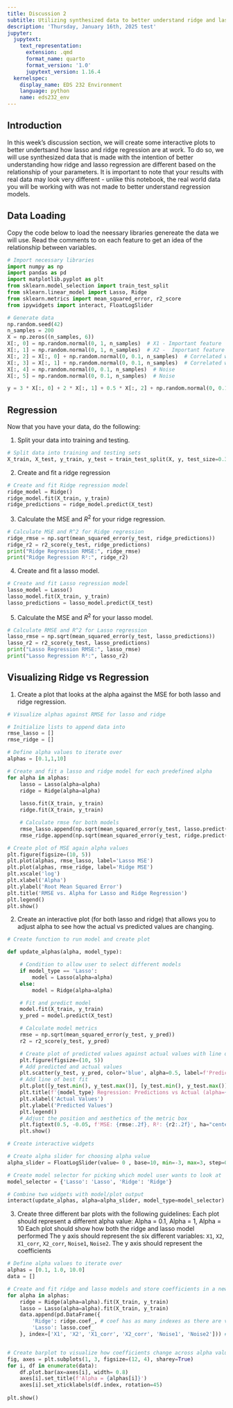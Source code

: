 ```yaml
---
title: Discussion 2
subtitle: Utilizing synthesized data to better understand ridge and lasso regression
description: 'Thursday, January 16th, 2025 test'
jupyter:
  jupytext:
    text_representation:
      extension: .qmd
      format_name: quarto
      format_version: '1.0'
      jupytext_version: 1.16.4
  kernelspec:
    display_name: EDS 232 Environment
    language: python
    name: eds232_env
---
```


## Introduction

In this week's discussion section, we will create some interactive plots to better undertsand how lasso and ridge regression are at work. To do so, we will use synthesized data that is made with the intention of better understanding how ridge and lasso regression are different based on the relationship of your parameters. It is important to note that your results with real data may look very different - unlike this notebook, the real world data you will be working with was not made to better understand regression models. 

## Data Loading

Copy the code below to load the neessary libraries genereate the data we will use. Read the comments to on each feature to get an idea of the relationship between variables. 

```python
# Import necessary libraries
import numpy as np
import pandas as pd
import matplotlib.pyplot as plt
from sklearn.model_selection import train_test_split
from sklearn.linear_model import Lasso, Ridge
from sklearn.metrics import mean_squared_error, r2_score
from ipywidgets import interact, FloatLogSlider

# Generate data
np.random.seed(42)
n_samples = 200
X = np.zeros((n_samples, 6))
X[:, 0] = np.random.normal(0, 1, n_samples)  # X1 - Important feature
X[:, 1] = np.random.normal(0, 1, n_samples)  # X2 -  Important feature
X[:, 2] = X[:, 0] + np.random.normal(0, 0.1, n_samples)  # Correlated with X1
X[:, 3] = X[:, 1] + np.random.normal(0, 0.1, n_samples)  # Correlated with X2
X[:, 4] = np.random.normal(0, 0.1, n_samples)  # Noise
X[:, 5] = np.random.normal(0, 0.1, n_samples)  # Noise

y = 3 * X[:, 0] + 2 * X[:, 1] + 0.5 * X[:, 2] + np.random.normal(0, 0.1, n_samples) 
```

## Regression

Now that you have your data, do the following: 

1. Split your data into training and testing.

```python
# Split data into training and testing sets
X_train, X_test, y_train, y_test = train_test_split(X, y, test_size=0.3, random_state=42)
```

2. Create and fit a ridge regression

```python
# Create and fit Ridge regression model
ridge_model = Ridge()
ridge_model.fit(X_train, y_train)
ridge_predictions = ridge_model.predict(X_test)
```

3. Calculate the MSE and $R^2$ for your ridge regression.

```python
# Calculate MSE and R^2 for Ridge regression
ridge_rmse = np.sqrt(mean_squared_error(y_test, ridge_predictions))
ridge_r2 = r2_score(y_test, ridge_predictions)
print("Ridge Regression RMSE:", ridge_rmse)
print("Ridge Regression R²:", ridge_r2)
```

4. Create and fit a lasso model.

```python
# Create and fit Lasso regression model
lasso_model = Lasso() 
lasso_model.fit(X_train, y_train)
lasso_predictions = lasso_model.predict(X_test)
```

5. Calculate the MSE and $R^2$ for your lasso model.

```python
# Calculate RMSE and R^2 for Lasso regression
lasso_rmse = np.sqrt(mean_squared_error(y_test, lasso_predictions))
lasso_r2 = r2_score(y_test, lasso_predictions)
print("Lasso Regression RMSE:", lasso_rmse)
print("Lasso Regression R²:", lasso_r2)
```

## Visualizing Ridge vs Regression

1. Create a plot that looks at the alpha against the MSE for both lasso and ridge regression.

```python
# Visualize alphas against RMSE for lasso and ridge

# Initialize lists to append data into
rmse_lasso = []
rmse_ridge = []

# Define alpha values to iterate over
alphas = [0.1,1,10]

# Create and fit a lasso and ridge model for each predefined alpha
for alpha in alphas:
    lasso = Lasso(alpha=alpha)
    ridge = Ridge(alpha=alpha)
    
    lasso.fit(X_train, y_train)
    ridge.fit(X_train, y_train)

    # Calculate rmse for both models
    rmse_lasso.append(np.sqrt(mean_squared_error(y_test, lasso.predict(X_test))))
    rmse_ridge.append(np.sqrt(mean_squared_error(y_test, ridge.predict(X_test))))

# Create plot of MSE again alpha values 
plt.figure(figsize=(10, 5))
plt.plot(alphas, rmse_lasso, label='Lasso MSE')
plt.plot(alphas, rmse_ridge, label='Ridge MSE')
plt.xscale('log')
plt.xlabel('Alpha')
plt.ylabel('Root Mean Squared Error')
plt.title('RMSE vs. Alpha for Lasso and Ridge Regression')
plt.legend()
plt.show()
```

2. Create an interactive plot (for both lasso and ridge) that allows you to adjust alpha to see how the actual vs predicted values are changing.

```python
# Create function to run model and create plot

def update_alphas(alpha, model_type):

    # Condition to allow user to select different models
    if model_type == 'Lasso':
        model = Lasso(alpha=alpha)
    else:
        model = Ridge(alpha=alpha)

    # Fit and predict model
    model.fit(X_train, y_train)
    y_pred = model.predict(X_test)

    # Calculate model metrics
    rmse = np.sqrt(mean_squared_error(y_test, y_pred))
    r2 = r2_score(y_test, y_pred)

    # Create plot of predicted values against actual values with line of best fit
    plt.figure(figsize=(10, 5))
    # Add predicted and actual values
    plt.scatter(y_test, y_pred, color='blue', alpha=0.5, label=f'Predictions (alpha={alpha})')
    # Add line of best fit
    plt.plot([y_test.min(), y_test.max()], [y_test.min(), y_test.max()], 'k--', lw=2)
    plt.title(f'{model_type} Regression: Predictions vs Actual (alpha={alpha})')
    plt.xlabel('Actual Values')
    plt.ylabel('Predicted Values')
    plt.legend()
    # Adjust the position and aesthetics of the metric box
    plt.figtext(0.5, -0.05, f'MSE: {rmse:.2f}, R²: {r2:.2f}', ha="center", fontsize=12, bbox={"facecolor":"orange", "alpha":0.5, "pad":5})
    plt.show()

# Create interactive widgets

# Create alpha slider for choosing alpha value
alpha_slider = FloatLogSlider(value= 0 , base=10, min=-3, max=3, step=0.1, description='Pick an Alpha!')

# Create model selector for picking which model user wants to look at
model_selector = {'Lasso': 'Lasso', 'Ridge': 'Ridge'}

# Combine two widgets with model/plot output
interact(update_alphas, alpha=alpha_slider, model_type=model_selector)
```

3. Create three different bar plots with the following guidelines:
Each plot should represent a different alpha value: Alpha = 0.1, Alpha = 1, Alpha = 10
Each plot should show how both the ridge and lasso model performed
The y axis should represent the six different variables: `X1`, `X2`, `X1_corr`, `X2_corr`, `Noise1`, `Noise2`. The y axis should represent the coefficients

```python
# Define alpha values to iterate over
alphas = [0.1, 1.0, 10.0]
data = []

# Create and fit ridge and lasso models and store coefficients in a new dataframe
for alpha in alphas:
    ridge = Ridge(alpha=alpha).fit(X_train, y_train)
    lasso = Lasso(alpha=alpha).fit(X_train, y_train)
    data.append(pd.DataFrame({
        'Ridge': ridge.coef_, # coef has as many indexes as there are variables
        'Lasso': lasso.coef_
    }, index=['X1', 'X2', 'X1_corr', 'X2_corr', 'Noise1', 'Noise2'])) # create feature names in new dataframe


# Create barplot to visualize how coefficients change across alpha values and models
fig, axes = plt.subplots(1, 3, figsize=(12, 4), sharey=True) 
for i, df in enumerate(data): 
    df.plot.bar(ax=axes[i], width= 0.8)
    axes[i].set_title(f'Alpha = {alphas[i]}')
    axes[i].set_xticklabels(df.index, rotation=45)
    
plt.show()
```
